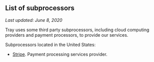 ## List of subprocessors

_Last updated: June 8, 2020_

Tray uses some third party subprocessors, including cloud computing providers and payment processors, to provide our services.

Subprocessors located in the United States:

- [Stripe](https://stripe.com/privacy-center/legal). Payment processing services provider.

